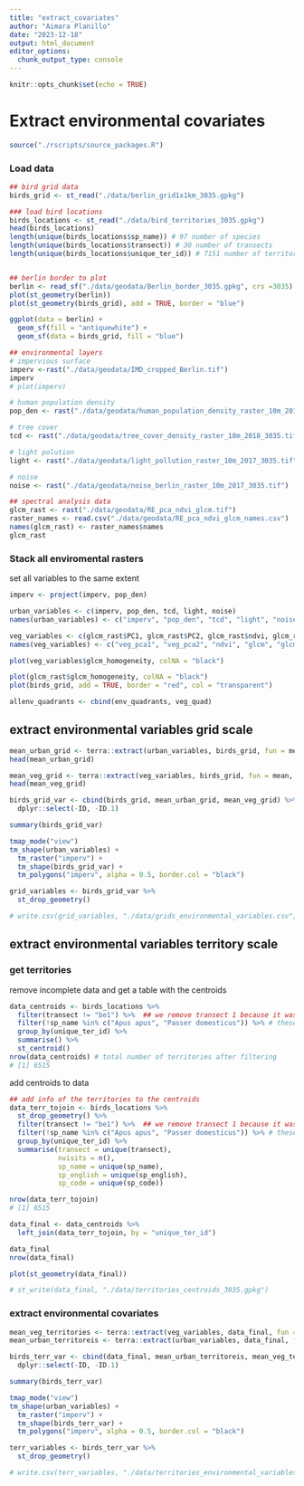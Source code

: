 ```yaml
---
title: "extract_covariates"
author: "Aimara Planillo"
date: "2023-12-18"
output: html_document
editor_options: 
  chunk_output_type: console
---
```


```r
knitr::opts_chunk$set(echo = TRUE)
```

# Extract environmental covariates


```r
source("./rscripts/source_packages.R")
```

### Load data
```r
## bird grid data
birds_grid <- st_read("./data/berlin_grid1x1km_3035.gpkg")

### load bird locations
birds_locations <- st_read("./data/bird_territories_3035.gpkg")
head(birds_locations)
length(unique(birds_locations$sp_name)) # 97 number of species
length(unique(birds_locations$transect)) # 30 number of transects
length(unique(birds_locations$unique_ter_id)) # 7151 number of territories


## berlin border to plot
berlin <- read_sf("./data/geodata/Berlin_border_3035.gpkg", crs =3035)
plot(st_geometry(berlin))
plot(st_geometry(birds_grid), add = TRUE, border = "blue")

ggplot(data = berlin) + 
  geom_sf(fill = "antiquewhite") +
  geom_sf(data = birds_grid, fill = "blue")

## environmental layers
# impervious surface 
imperv <-rast("./data/geodata/IMD_cropped_Berlin.tif")
imperv
# plot(imperv)

# human population density
pop_den <- rast("./data/geodata/human_population_density_raster_10m_2017_3035.tif")

# tree cover
tcd <- rast("./data/geodata/tree_cover_density_raster_10m_2018_3035.tif")

# light polution
light <- rast("./data/geodata/light_pollution_raster_10m_2017_3035.tif")

# noise
noise <- rast("./data/geodata/noise_berlin_raster_10m_2017_3035.tif")

## spectral analysis data
glcm_rast <- rast("./data/geodata/RE_pca_ndvi_glcm.tif")
raster_names <- read.csv("./data/geodata/RE_pca_ndvi_glcm_names.csv")
names(glcm_rast) <- raster_names$names
glcm_rast
```


### Stack all enviromental rasters

set all variables to the same extent
```r
imperv <- project(imperv, pop_den)

urban_variables <- c(imperv, pop_den, tcd, light, noise)
names(urban_variables) <- c("imperv", "pop_den", "tcd", "light", "noise")

veg_variables <- c(glcm_rast$PC1, glcm_rast$PC2, glcm_rast$ndvi, glcm_rast$glcm_mean, glcm_rast$glcm_homogeneity)
names(veg_variables) <- c("veg_pca1", "veg_pca2", "ndvi", "glcm", "glcm_hmg")

```


```r
plot(veg_variables$glcm_homogeneity, colNA = "black")

plot(glcm_rast$glcm_homogeneity, colNA = "black")
plot(birds_grid, add = TRUE, border = "red", col = "transparent")

allenv_quadrants <- cbind(env_quadrants, veg_quad)
```

## extract environmental variables grid scale

```r
mean_urban_grid <- terra::extract(urban_variables, birds_grid, fun = mean, na.rm = TRUE)
head(mean_urban_grid)

mean_veg_grid <- terra::extract(veg_variables, birds_grid, fun = mean, na.rm = TRUE)
head(mean_veg_grid)

birds_grid_var <- cbind(birds_grid, mean_urban_grid, mean_veg_grid) %>% 
  dplyr::select(-ID, -ID.1)

summary(birds_grid_var)

tmap_mode("view")
tm_shape(urban_variables) +
  tm_raster("imperv") +
  tm_shape(birds_grid_var) +
  tm_polygons("imperv", alpha = 0.5, border.col = "black")

grid_variables <- birds_grid_var %>% 
  st_drop_geometry()

# write.csv(grid_variables, "./data/grids_environmental_variables.csv", row.names = FALSE)
```


## extract environmental variables territory scale

### get territories
remove incomplete data and get a table with the centroids
```r
data_centroids <- birds_locations %>% 
  filter(transect != "be1") %>%  ## we remove transect 1 because it was incomplete
  filter(!sp_name %in% c("Apus apus", "Passer domesticus")) %>% # these species do not have reliable data
  group_by(unique_ter_id) %>% 
  summarise() %>%
  st_centroid()
nrow(data_centroids) # total number of territories after filtering
# [1] 6515
```

add centroids to data
```r
## add info of the territories to the centroids
data_terr_tojoin <- birds_locations %>% 
  st_drop_geometry() %>% 
  filter(transect != "be1") %>%  ## we remove transect 1 because it was incomplete
  filter(!sp_name %in% c("Apus apus", "Passer domesticus")) %>% # these species do not have reliable data
  group_by(unique_ter_id) %>% 
  summarise(transect = unique(transect), 
            nvisits = n(), 
            sp_name = unique(sp_name), 
            sp_english = unique(sp_english),
            sp_code = unique(sp_code))

nrow(data_terr_tojoin)
# [1] 6515

data_final <- data_centroids %>% 
  left_join(data_terr_tojoin, by = "unique_ter_id")

data_final
nrow(data_final)

plot(st_geometry(data_final))

# st_write(data_final, "./data/territories_centroids_3035.gpkg")
```

### extract environmental covariates 
```r
mean_veg_territories <- terra::extract(veg_variables, data_final, fun = mean, na.rm = TRUE)
mean_urban_territoreis <- terra::extract(urban_variables, data_final, fun = mean, na.rm = TRUE)

birds_terr_var <- cbind(data_final, mean_urban_territoreis, mean_veg_territories) %>% 
  dplyr::select(-ID, -ID.1)

summary(birds_terr_var)

tmap_mode("view")
tm_shape(urban_variables) +
  tm_raster("imperv") +
  tm_shape(birds_terr_var) +
  tm_polygons("imperv", alpha = 0.5, border.col = "black")

terr_variables <- birds_terr_var %>% 
  st_drop_geometry()

# write.csv(terr_variables, "./data/territories_environmental_variables.csv", row.names = FALSE)
```


